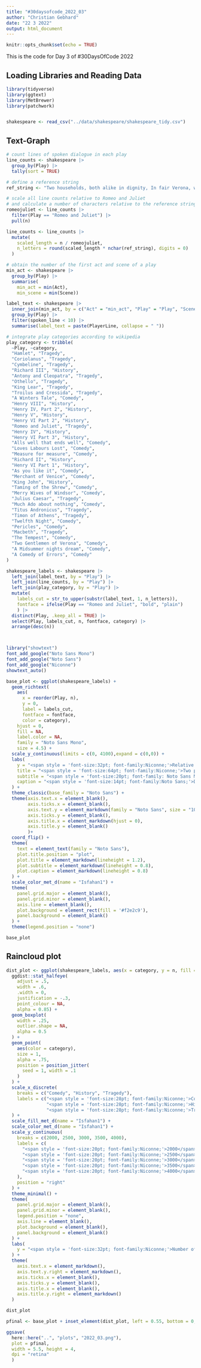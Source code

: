 ```yaml
---
title: "#30daysofcode_2022_03"
author: "Christian Gebhard"
date: "22 3 2022"
output: html_document
---
```


```r
knitr::opts_chunk$set(echo = TRUE)
```

This is the code for Day 3 of #30DaysOfCode 2022

## Loading Libraries and Reading Data

```r
library(tidyverse)
library(ggtext)
library(MetBrewer)
library(patchwork)


shakespeare <- read_csv("../data/shakespeare/shakespeare_tidy.csv")
```

## Text-Graph

```r
# count lines of spoken dialogue in each play
line_counts <- shakespeare |> 
  group_by(Play) |> 
  tally(sort = TRUE)

# define a reference string 
ref_string <- "Two households, both alike in dignity, In fair Verona, where we lay our scene"

# scale all line counts relative to Romeo and Juliet
# and calculate a number of characters relative to the reference string
romeojuliet <- line_counts |> 
  filter(Play == "Romeo and Juliet") |> 
  pull(n)

line_counts <- line_counts |> 
  mutate(
    scaled_length = n / romeojuliet,
    n_letters = round(scaled_length * nchar(ref_string), digits = 0)
  )
```

```r
# obtain the number of the first act and scene of a play
min_act <- shakespeare |>
  group_by(Play) |>
  summarise(
    min_act = min(Act),
    min_scene = min(Scene))

label_text <- shakespeare |> 
  inner_join(min_act, by = c("Act" = "min_act", "Play" = "Play", "Scene" = "min_scene")) |> 
  group_by(Play) |> 
  filter(spoken_line < 10) |> 
  summarise(label_text = paste(PlayerLine, collapse = " "))

# integrate play categories according to wikipedia
play_category <- tribble(
  ~Play, ~category,
  "Hamlet", "Tragedy",
  "Coriolanus", "Tragedy",
  "Cymbeline", "Tragedy",
  "Richard III", "History",
  "Antony and Cleopatra", "Tragedy",
  "Othello", "Tragedy",
  "King Lear", "Tragedy",
  "Troilus and Cressida", "Tragedy",
  "A Winters Tale", "Comedy",
  "Henry VIII", "History",
  "Henry IV, Part 2", "History",
  "Henry V", "History",
  "Henry VI Part 2", "History",
  "Romeo and Juliet", "Tragedy",
  "Henry IV", "History",
  "Henry VI Part 3", "History",
  "Alls well that ends well", "Comedy",
  "Loves Labours Lost", "Comedy",
  "Measure for measure", "Comedy",
  "Richard II", "History",
  "Henry VI Part 1", "History",
  "As you like it", "Comedy",
  "Merchant of Venice", "Comedy",
  "King John", "History",
  "Taming of the Shrew", "Comedy",
  "Merry Wives of Windsor", "Comedy",
  "Julius Caesar", "Tragedy",
  "Much Ado about nothing", "Comedy",
  "Titus Andronicus", "Tragedy",
  "Timon of Athens", "Tragedy",
  "Twelfth Night", "Comedy",
  "Pericles", "Comedy",
  "Macbeth", "Tragedy",
  "The Tempest", "Comedy",
  "Two Gentlemen of Verona", "Comedy",
  "A Midsummer nights dream", "Comedy",
  "A Comedy of Errors", "Comedy"
)

shakespeare_labels <- shakespeare |> 
  left_join(label_text, by = "Play") |> 
  left_join(line_counts, by = "Play") |>
  left_join(play_category, by = "Play") |> 
  mutate(
    labels_cut = str_to_upper(substr(label_text, 1, n_letters)),
    fontface = ifelse(Play == "Romeo and Juliet", "bold", "plain")
    ) |> 
  distinct(Play, .keep_all = TRUE) |> 
  select(Play, labels_cut, n, fontface, category) |> 
  arrange(desc(n))




```

```r
library("showtext")
font_add_google("Noto Sans Mono")
font_add_google("Noto Sans")
font_add_google("Niconne")
showtext_auto()
```




```r
base_plot <- ggplot(shakespeare_labels) +
  geom_richtext(
    aes(
      x = reorder(Play, n), 
      y = 0, 
      label = labels_cut,
      fontface = fontface,
      color = category),
    hjust = 0,
    fill = NA,
    label.color = NA,
    family = "Noto Sans Mono",
    size = 4.5) +
  scale_y_continuous(limits = c(0, 4100),expand = c(0,0)) +
  labs(
    y = "<span style = 'font-size:32pt; font-family:Niconne;'>Relative length of each play</span>",
    title = "<span style = 'font-size:64pt; font-family:Niconne;'>Two plots, both alike in dignity</span>",
    subtitle = "<span style = 'font-size:20pt; font-family: Noto Sans Mono;'>Shakespeare's comedies are shorter than his tragedies. The left shows the plays' lengths relative to <b>Romeo and Juliet</b> by cropping<br>the first spoken lines proportionally to the play's line count. On the right, the distribution of the plays' line counts are compared <br> within the three categories <span style = 'color: #845d29; font-weight: bold;'>Comedy</span>, <span style = 'color: #178f92; font-weight: bold;'>History</span> and <span style = 'color: #054544; font-weight: bold;'>Tragedy</span>.</span>",
    caption = "<span style = 'font-size:14pt; font-family:Noto Sans;'>DataViz by @c_gebhard  | <b>#30DayChartChallenge 2022, Day 03</b> | Data by Kaggle users LiamLarsen and aodhan</span>"
  ) +
  theme_classic(base_family = "Noto Sans") +
  theme(axis.text.x = element_blank(),
        axis.ticks.x = element_blank(),
        axis.text.y = element_markdown(family = "Noto Sans", size = "10pt", face = "bold"),
        axis.ticks.y = element_blank(),
        axis.title.x = element_markdown(hjust = 0),
        axis.title.y = element_blank()
        )+
  coord_flip() +
  theme(
    text = element_text(family = "Noto Sans"),
    plot.title.position = "plot",
    plot.title = element_markdown(lineheight = 1.2),
    plot.subtitle = element_markdown(lineheight = 0.8),
    plot.caption = element_markdown(lineheight = 0.8)
  ) +
  scale_color_met_d(name = "Isfahan1") +
  theme(
    panel.grid.major = element_blank(),
    panel.grid.minor = element_blank(),
    axis.line = element_blank(),
    plot.background = element_rect(fill = '#f2e2c9'),
    panel.background = element_blank()
  ) +
  theme(legend.position = "none")

base_plot
```


## Raincloud plot

```r
dist_plot <- ggplot(shakespeare_labels, aes(x = category, y = n, fill = category)) + 
  ggdist::stat_halfeye(
    adjust = .5, 
    width = .6, 
    .width = 0, 
    justification = -.3, 
    point_colour = NA,
    alpha = 0.85) + 
  geom_boxplot(
    width = .25, 
    outlier.shape = NA,
    alpha = 0.5
  ) +
  geom_point(
    aes(color = category),
    size = 1,
    alpha = .75,
    position = position_jitter(
      seed = 1, width = .1
    )
  ) + 
  scale_x_discrete(
    breaks = c("Comedy", "History", "Tragedy"),
    labels = c("<span style = 'font-size:28pt; font-family:Niconne;'>Comedy</span>", 
               "<span style = 'font-size:28pt; font-family:Niconne;'>History</span>", 
               "<span style = 'font-size:28pt; font-family:Niconne;'>Tragedy</span>")
  ) +
  scale_fill_met_d(name = "Isfahan1") +
  scale_color_met_d(name = "Isfahan1") +
  scale_y_continuous(
    breaks = c(2000, 2500, 3000, 3500, 4000),
    labels = c(
      "<span style = 'font-size:20pt; font-family:Niconne;'>2000</span>",
      "<span style = 'font-size:20pt; font-family:Niconne;'>2500</span>",
      "<span style = 'font-size:20pt; font-family:Niconne;'>3000</span>",
      "<span style = 'font-size:20pt; font-family:Niconne;'>3500</span>",
      "<span style = 'font-size:20pt; font-family:Niconne;'>4000</span>"
    ),
    position = "right"
  ) +
  theme_minimal() +
  theme(
    panel.grid.major = element_blank(),
    panel.grid.minor = element_blank(),
    legend.position = "none",
    axis.line = element_blank(),
    plot.background = element_blank(),
    panel.background = element_blank()
  ) +
  labs(
    y = "<span style = 'font-size:32pt; font-family:Niconne;'>Number of spoken lines</span>"
  ) +
  theme(
    axis.text.x = element_markdown(),
    axis.text.y.right = element_markdown(),
    axis.ticks.x = element_blank(),
    axis.ticks.y = element_blank(),
    axis.title.x = element_blank(),
    axis.title.y.right = element_markdown()
  )

dist_plot
```


```r
pfinal <- base_plot + inset_element(dist_plot, left = 0.55, bottom = 0, right = 1, top = 0.85)

ggsave(
  here::here("..", "plots", "2022_03.png"),
  plot = pfinal,
  width = 5.5, height = 4,
  dpi = "retina"
  )
```

